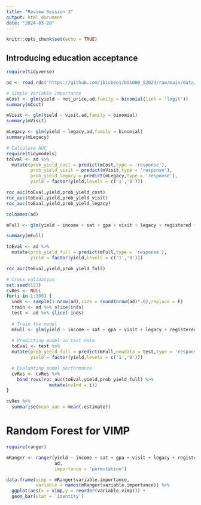 ```yaml
---
title: "Review Session 3"
output: html_document
date: "2024-03-28"
---
```


```r
knitr::opts_chunk$set(echo = TRUE)
```

## Introducing education acceptance

```r
require(tidyverse)

ad <- read_rds('https://github.com/jbisbee1/DS1000_S2024/raw/main/data/admit_data.rds')

# Simple Variable Importance
mCost <- glm(yield ~ net_price,ad,family = binomial(link = 'logit'))
summary(mCost)

mVisit <- glm(yield ~ visit,ad,family = binomial)
summary(mVisit)

mLegacy <- glm(yield ~ legacy,ad,family = binomial)
summary(mLegacy)

# Calculate AUC
require(tidymodels)
toEval <- ad %>%
  mutate(prob_yield_cost = predict(mCost,type = 'response'),
         prob_yield_visit = predict(mVisit,type = 'response'),
         prob_yield_legacy = predict(mLegacy,type = 'response'),
         yield = factor(yield,levels = c('1','0')))

roc_auc(toEval,yield,prob_yield_cost)
roc_auc(toEval,yield,prob_yield_visit)
roc_auc(toEval,yield,prob_yield_legacy)

colnames(ad)

mFull <- glm(yield ~ income + sat + gpa + visit + legacy + registered + sent_scores + distance + need_aid + merit_aid + net_price,ad,family = binomial)

summary(mFull)

toEval <- ad %>%
  mutate(prob_yield_full = predict(mFull,type = 'response'),
         yield = factor(yield,levels = c('1','0')))

roc_auc(toEval,yield,prob_yield_full)

# Cross validation
set.seed(123)
cvRes <- NULL
for(i in 1:100) {
  inds <- sample(1:nrow(ad),size = round(nrow(ad)*.6),replace = F)
  train <- ad %>% slice(inds)
  test <- ad %>% slice(-inds)
  
  # Train the model
  mFull <- glm(yield ~ income + sat + gpa + visit + legacy + registered + sent_scores + distance + need_aid + merit_aid + net_price,train,family = binomial)
  
  # Predicting model on test data
  toEval <- test %>%
  mutate(prob_yield_full = predict(mFull,newdata = test,type = 'response'),
         yield = factor(yield,levels = c('1','0')))

  # Evaluating model performance
  cvRes <- cvRes %>%
    bind_rows(roc_auc(toEval,yield,prob_yield_full) %>%
                mutate(cvInd = i))
}

cvRes %>%
  summarise(mean_auc = mean(.estimate))
```

# Random Forest for VIMP

```r
require(ranger)

mRanger <- ranger(yield ~ income + sat + gpa + visit + legacy + registered + sent_scores + distance + need_aid + merit_aid + net_price,
                  ad,
                  importance = 'permutation')

data.frame(vimp = mRanger$variable.importance,
           variable = names(mRanger$variable.importance)) %>%
  ggplot(aes(x = vimp,y = reorder(variable,vimp))) + 
  geom_bar(stat = 'identity')
```


